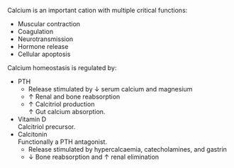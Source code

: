 Calcium is an important cation with multiple critical functions:

* Muscular contraction
* Coagulation
* Neurotransmission
* Hormone release
* Cellular apoptosis

Calcium homeostasis is regulated by:

* PTH\
	* Release stimulated by ↓ serum calcium and magnesium
	* ↑ Renal and bone reabsorption
	* ↑ Calcitriol production\
	↑ Gut calcium absorption.
* Vitamin D\
Calcitriol precursor.
* Calcitonin\
Functionally a PTH antagonist.
	* Release stimulated by hypercalcaemia, catecholamines, and gastrin
	* ↓ Bone reabsorption and ↑ renal elimination
